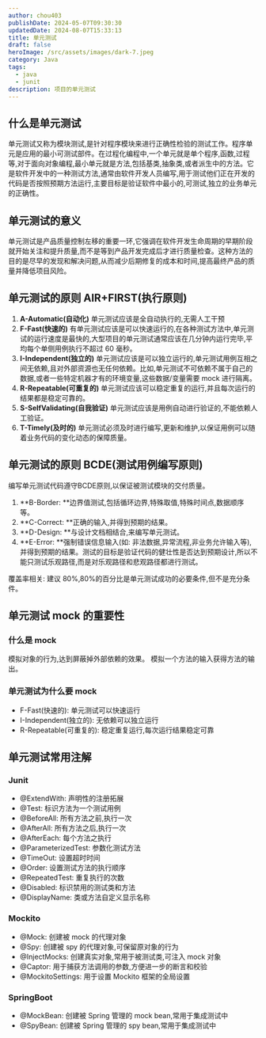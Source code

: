```yaml
---
author: chou403
publishDate: 2024-05-07T09:30:30
updatedDate: 2024-08-07T15:33:13
title: 单元测试
draft: false
heroImage: /src/assets/images/dark-7.jpeg
category: Java
tags:
  - java
  - junit
description: 项目的单元测试
---
```


## 什么是单元测试

单元测试又称为模块测试,是针对程序模块来进行正确性检验的测试工作。程序单元是应用的最小可测试部件。在过程化编程中,一个单元就是单个程序,函数,过程等,对于面向对象编程,最小单元就是方法,包括基类,抽象类,或者派生中的方法。它是软件开发中的一种测试方法,通常由软件开发人员编写,用于测试他们正在开发的代码是否按照预期方法运行,主要目标是验证软件中最小的,可测试,独立的业务单元的正确性。

## 单元测试的意义

单元测试是产品质量控制左移的重要一环,它强调在软件开发生命周期的早期阶段就开始关注和提升质量,而不是等到产品开发完成后才进行质量检查。这种方法的目的是尽早的发现和解决问题,从而减少后期修复的成本和时间,提高最终产品的质量并降低项目风险。

## 单元测试的原则 AIR+FIRST(执行原则)

1. **A-Automatic(自动化)**
   单元测试应该是全自动执行的,无需人工干预
2. **F-Fast(快速的)**
   有单元测试应该是可以快速运行的,在各种测试方法中,单元测试的运行速度是最快的,大型项目的单元测试通常应该在几分钟内运行完毕,平均每个单侧用例执行不超过 60 毫秒。
3. **I-Independent(独立的)**
   单元测试应该是可以独立运行的,单元测试用例互相之间无依赖,且对外部资源也无任何依赖。比如,单元测试不可依赖不属于自己的数据,或者一些特定机器才有的环境变量,这些数据/变量需要 mock 进行隔离。
4. **R-Repeatable(可重复的)**
   单元测试应该可以稳定重复的运行,并且每次运行的结果都是稳定可靠的。
5. **S-SelfValidating(自我验证)**
   单元测试应该是用例自动进行验证的,不能依赖人工验证。
6. **T-Timely(及时的)**
   单元测试必须及时进行编写,更新和维护,以保证用例可以随着业务代码的变化动态的保障质量。

## 单元测试的原则 BCDE(测试用例编写原则)

编写单元测试代码遵守BCDE原则,以保证被测试模块的交付质量。

1. **B-Border: **边界值测试,包括循环边界,特殊取值,特殊时间点,数据顺序等。
2. **C-Correct: **正确的输入,并得到预期的结果。
3. **D-Design: **与设计文档相结合,来编写单元测试。
4. **E-Error: **强制错误信息输入(如: 非法数据,异常流程,非业务允许输入等),并得到预期的结果。测试的目标是验证代码的健壮性是否达到预期设计,所以不能只测试乐观路径,而是对乐观路径和悲观路径都进行测试。

覆盖率相关: 建议 80%,80%的百分比是单元测试成功的必要条件,但不是充分条件。

## 单元测试 mock 的重要性

### 什么是 mock

模拟对象的行为,达到屏蔽掉外部依赖的效果。
模拟一个方法的输入获得方法的输出。

### 单元测试为什么要 mock

- F-Fast(快速的): 单元测试可以快速运行
- I-Independent(独立的): 无依赖可以独立运行
- R-Repeatable(可重复的): 稳定重复运行,每次运行结果稳定可靠

## 单元测试常用注解

### Junit

- @ExtendWith: 声明性的注册拓展
- @Test: 标识方法为一个测试用例
- @BeforeAll: 所有方法之前,执行一次
- @AfterAll: 所有方法之后,执行一次
- @AfterEach: 每个方法之执行
- @ParameterizedTest: 参数化测试方法
- @TimeOut: 设置超时时间
- @Order: 设置测试方法的执行顺序
- @RepeatedTest: 重复执行的次数
- @Disabled: 标识禁用的测试类和方法
- @DisplayName: 类或方法自定义显示名称

### Mockito

- @Mock: 创建被 mock 的代理对象
- @Spy: 创建被 spy 的代理对象,可保留原对象的行为
- @InjectMocks: 创建真实对象,常用于被测试类,可注入 mock 对象
- @Captor: 用于捕获方法调用的参数,方便进一步的断言和校验
- @MockitoSettings: 用于设置 Mockito 框架的全局设置

### SpringBoot

- @MockBean: 创建被 Spring 管理的 mock bean,常用于集成测试中
- @SpyBean: 创建被 Spring 管理的 spy bean,常用于集成测试中
